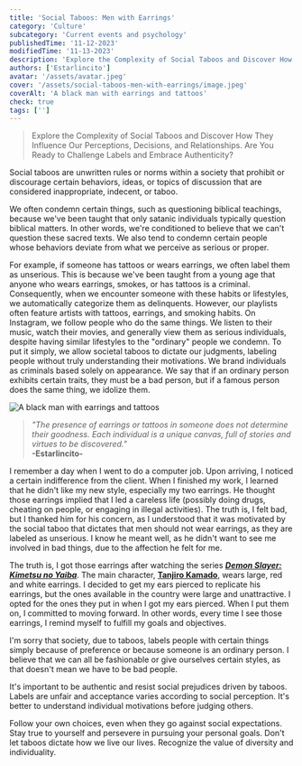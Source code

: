 ```yaml
---
title: 'Social Taboos: Men with Earrings'
category: 'Culture'
subcategory: 'Current events and psychology'
publishedTime: '11-12-2023'
modifiedTime: '11-13-2023'
description: 'Explore the Complexity of Social Taboos and Discover How They Influence Our Perceptions, Decisions, and Relationships. Are You Ready to Challenge Labels and Embrace Authenticity?'
authors: ['Estarlincito']
avatar: '/assets/avatar.jpeg'
cover: '/assets/social-taboos-men-with-earrings/image.jpeg'
coverAlt: 'A black man with earrings and tattoos'
check: true
tags: ['']
---
```


<Introduction>

> Explore the Complexity of Social Taboos and Discover How They Influence Our Perceptions, Decisions, and Relationships. Are You Ready to Challenge Labels and Embrace Authenticity?

</Introduction>

<Contents>

<Audio
  src='/assets/social-taboos-men-with-earrings/audio.mp3'
  type='audio/mp3'
/>

Social taboos are unwritten rules or norms within a society that prohibit or discourage certain behaviors, ideas, or topics of discussion that are considered inappropriate, indecent, or taboo.

We often condemn certain things, such as questioning biblical teachings, because we've been taught that only satanic individuals typically question biblical matters. In other words, we're conditioned to believe that we can't question these sacred texts. We also tend to condemn certain people whose behaviors deviate from what we perceive as serious or proper.

For example, if someone has tattoos or wears earrings, we often label them as unserious. This is because we've been taught from a young age that anyone who wears earrings, smokes, or has tattoos is a criminal. Consequently, when we encounter someone with these habits or lifestyles, we automatically categorize them as delinquents. However, our playlists often feature artists with tattoos, earrings, and smoking habits. On Instagram, we follow people who do the same things. We listen to their music, watch their movies, and generally view them as serious individuals, despite having similar lifestyles to the "ordinary" people we condemn. To put it simply, we allow societal taboos to dictate our judgments, labeling people without truly understanding their motivations. We brand individuals as criminals based solely on appearance. We say that if an ordinary person exhibits certain traits, they must be a bad person, but if a famous person does the same thing, we idolize them.

<Image
  alt='A black man with earrings and tattoos'
  src='/assets/social-taboos-men-with-earrings/image1.jpeg'
/>

> _&quot;The presence of earrings or tattoos in someone does not determine their goodness. Each individual is a unique canvas, full of stories and virtues to be discovered.&quot;_ <br/> **-Estarlincito-**

I remember a day when I went to do a computer job. Upon arriving, I noticed a certain indifference from the client. When I finished my work, I learned that he didn't like my new style, especially my two earrings. He thought those earrings implied that I led a careless life (possibly doing drugs, cheating on people, or engaging in illegal activities). The truth is, I felt bad, but I thanked him for his concern, as I understood that it was motivated by the social taboo that dictates that men should not wear earrings, as they are labeled as unserious. I know he meant well, as he didn't want to see me involved in bad things, due to the affection he felt for me.

The truth is, I got those earrings after watching the series [_**Demon Slayer: Kimetsu no Yaiba**_](https://www.imdb.com/title/tt9335498/). The main character, [**Tanjiro Kamado**](https://www.imdb.com/title/tt9335498/characters/nm5137121?ref_=tt_cl_c_1), wears large, red and white earrings. I decided to get my ears pierced to replicate his earrings, but the ones available in the country were large and unattractive. I opted for the ones they put in when I got my ears pierced. When I put them on, I committed to moving forward. In other words, every time I see those earrings, I remind myself to fulfill my goals and objectives.

I'm sorry that society, due to taboos, labels people with certain things simply because of preference or because someone is an ordinary person. I believe that we can all be fashionable or give ourselves certain styles, as that doesn't mean we have to be bad people.

It's important to be authentic and resist social prejudices driven by taboos. Labels are unfair and acceptance varies according to social perception. It's better to understand individual motivations before judging others.

Follow your own choices, even when they go against social expectations. Stay true to yourself and persevere in pursuing your personal goals. Don't let taboos dictate how we live our lives. Recognize the value of diversity and individuality.

</Contents>
